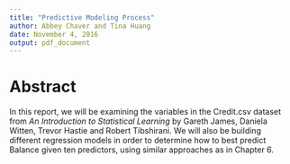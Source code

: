 ```yaml
---
title: "Predictive Modeling Process"
author: Abbey Chaver and Tina Huang
date: November 4, 2016
output: pdf_document
---
```


# Abstract

In this report, we will be examining the variables in the Credit.csv dataset from _An Introduction to Statistical Learning_ by Gareth James, Daniela Witten, Trevor Hastie and Robert Tibshirani. We will also be building different regression models in order to determine how to best predict Balance given ten predictors, using similar approaches as in Chapter 6. 


